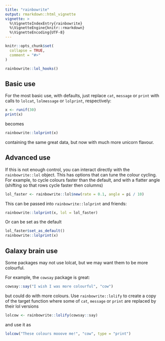 ```yaml
---
title: "rainbowrite"
output: rmarkdown::html_vignette
vignette: >
  %\VignetteIndexEntry{rainbowrite}
  %\VignetteEngine{knitr::rmarkdown}
  %\VignetteEncoding{UTF-8}
---
```


```r
knitr::opts_chunk$set(
  collapse = TRUE,
  comment = "#>"
)
```


```r
rainbowrite::lol_hooks()
```

## Basic use

For the most basic use, with defaults, just replace `cat`, `message` or `print` with calls to `lolcat`, `lolmessage` or `lolprint`, respectively:

```r
x <- runif(30)
print(x)
```

becomes

```r
rainbowrite::lolprint(x)
```

containing the same great data, but now with much more unicorn flavour.

## Advanced use

If this is not enough control, you can interact directly with the `rainbowrite::lol` object. This has options that can tune the colour cycling. For example, to cycle colours faster than the default, and with a flatter angle (shifting so that rows cycle faster then columns)

```r
lol_faster <- rainbowrite::lol$new(rate = 0.1, angle = pi / 10)
```

This can be passed into `rainbowrite::lolprint` and friends:

```r
rainbowrite::lolprint(x, lol = lol_faster)
```

Or can be set as the default

```r
lol_faster$set_as_default()
rainbowrite::lolprint(x)
```

## Galaxy brain use

Some packages may not use lolcat, but we may want them to be more colourful.

For example, the `cowsay` package is great:

```r
cowsay::say("I wish I was more colourful", "cow")
```

but could do with more colours. Use `rainbowrite::lolify` to create a copy of the target function where some of `cat`, `message` or `print` are replaced by their lol versions

```r
lolcow <- rainbowrite::lolify(cowsay::say)
```

and use it as

```r
lolcow("These colours mooove me!", "cow", type = "print")
```
